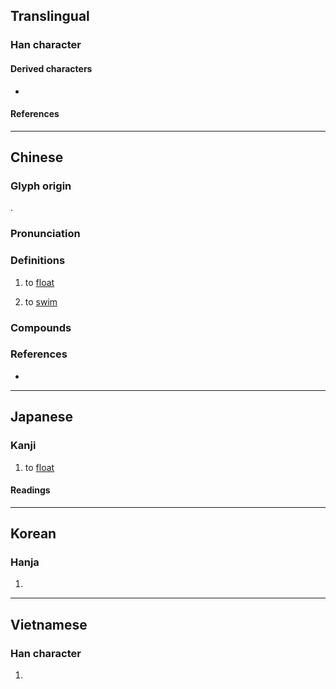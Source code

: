 {{character info}}
==Translingual==

===Han character===
{{Han char|rn=85|rad=水|as=07|sn=10|four=32147|canj=EBND|ids=⿰氵孚}}

====Derived characters====
* {{l|mul|[[𠸷]], [[𬈽]], [[𤂆]], [[𭳄]], [[𪃽]], [[𦷰]], [[𦋵]], [[𮊑]], [[𥰛]], [[㐢]]}}

====References====
{{Han ref|kx=0624.230|dkj=17487|dj=1022.070|hdz=31629.040|uh=6D6E}}

----

==Chinese==
{{zh-forms|alt=鳧}}

===Glyph origin===
{{Han etym}}
{{Han compound|水|孚|c1=s|c2=p|t1=river|ls=psc}}.

===Pronunciation===
{{zh-pron
|m=fú
|ma=y
|m-s=fu2
|dg=фу1
|c=fau4,pou4
|c_note=fau4 - literary; pou4 - vernacular
|c-t=
|g=
|h=pfs=fèu/phò/s:phèu/s:phù/fù
|h_note=fèu, phò, phèu, phù - vernacular; fù - literary
|j=
|mb=
|md=
|mn=phû/hû/twv:hô͘
|mn_note=phû - vernacular; hû - literary
|mn-t=pu5
|w=3vu,3veu
|x=
|mc=y
|oc=y
|cat=v,a
}}

===Definitions===
{{zh-hanzi}}

# to [[float]]
#: {{zh-x|浮 在 水面|'''float''' on (top of) water}}
# to [[swim]]
#: {{zh-x|浮水|to swim}}

===Compounds===
{{zh-der|浮報|浮標|浮冰|浮薄|浮財|浮塵|浮沉|浮船塢|浮詞|浮蕩|浮雕|浮吊|浮動|浮動工資制|浮動匯率|浮泛|浮光掠影|浮華|浮滑|浮家泛宅|浮誇|浮浪|浮禮兒|浮力|浮露|浮碼頭|浮面|浮面兒|浮名|浮皮|浮皮兒|浮皮蹭癢|浮皮潦草|浮漂|浮萍|浮淺|浮橋|浮生|浮屍|浮石|浮水|浮說|浮筒|浮頭|浮頭兒|浮屠|浮圖|浮土|浮文|浮現|浮想|浮小麥|浮性|浮言|浮岩|浮豔|浮漾|浮游|浮游生物|浮語虚辭|浮雲|浮躁|浮腫|浮子|心粗氣浮|下浮|人浮於食|不浮|上浮|心浮氣躁|弓影浮杯|囂浮|幽浮|富貴浮雲|人浮於事|浮濫|沉浮|浮簽|浮費|浮瓜避暑|浮鬆|浮借|水浮|浮脆|浮秤|浮世|浮名薄利|浮冒|浮天|浮翠流丹|浮話|浮棚|浮詞曲說|浮語虛辭|浮上心頭|浮炭|浮頭食|浮揚|浮雲蔽日|浮議|浮榮|浮塵子|浮浪人|浮生瞬息|浮瓜沉李|拍浮|浮譽|浮萍大海|浮靡|浮鋪|沉李浮瓜|浮沉船塢|浮棧橋|浮聲切響|浮白|浮囊|浮花浪蕊|漂浮|磁浮火車|浮雲朝露|浮記|浮生若寄|浮士德|浮雲驚龍|浮雲遊子|浮生植物|浮額|浮禮|浮浮|浮梗|浮雲翳日|浮一大白|浮點|玻璃浮雕|浮氣|浮紅|浮生六記|浮沉酒醆|浮想聯翩|浮厝|浮環|浮冗|游辭浮說|懸浮|浮逃|浮辭|浮蟻|浮萍浪梗|浮萍斷梗|浮華世界|浮花|浮而不實|浮空|浮石沉木|浮生若夢|浮生如寄|浮災|浮潛|浮漚|浮水衣|浮梁|浮末|浮收|浮托|浮奢|浮塢|浮圓子|浮名虛譽|浮名虛利|浮利|浮侈|浮世繪|浮上水|流血浮尸|浮槎|懸浮物|浮動領土|暴虐浮躁|打拍浮|浮雲富貴|浮脈|浮來暫去|浮下水|飄浮|與時浮沉|載沉載浮|粗心浮氣|輕浪浮薄|羅浮宮|與世沉浮|虛浮|萍浮|羅浮夢|隨俗浮沉|羅浮山|輕浮|飛揚浮躁|隨世沉浮|飄浮球|隨俗沉浮|陰虛陽浮|輕災浮難|閻浮|與世浮沉|浮山|雲浮|浮板}}

===References===
* {{R:yue:Hanzi}}

{{zh-cat|Elementary}}

----

==Japanese==

===Kanji===
{{ja-kanji|grade=c|rs=水07}}

# to [[float]]

====Readings====
{{ja-readings
|goon=ぶ
|kanon=ふう
|kanyoon=ふ
|kun=う-かぶ, う-かべる, う-かれる, う-く
|nanori=ちか
}}

----

==Korean==

===Hanja===
{{ko-hanja|뜨다|뜰|부}}

# {{hanja form of|부|to [[float]]}}

----

==Vietnamese==

===Han character===
{{vi-readings|reading=phù, nổi|rs=水07}}

# {{rfdef|vi|sort=水07}}